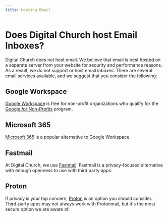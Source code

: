 ```yaml
---
title: Hosting Email
---
```


# Does Digital Church host Email Inboxes?

Digital Church does not host email. We believe that email is best hosted on a separate server from your website for security and performance reasons. As a result, we do not support or host email inboxes. There are several email services available, and we suggest that you consider the following:

## Google Workspace

[Google Workspace](https://workspace.google.com) is free for non-profit organizations who qualify for the [Google for Non-Profits](https://www.google.com/nonprofits/) program.

## Microsoft 365

[Microsoft 365](https://www.office.com) is a popular alternative to Google Workspace.

## Fastmail

At Digital Church, we use [Fastmail](https://www.fastmail.com). Fastmail is a privacy-focused alternative with enough openness to use with third party apps.

## Proton

If privacy is your top concern, [Proton](https://proton.me) is an option you should consider. Third-party apps may not always work with Protonmail, but it's the most secure option we are aware of.